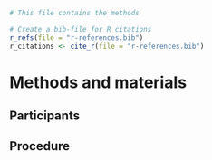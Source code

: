 ```r

# This file contains the methods

```

```r

# Create a bib-file for R citations
r_refs(file = "r-references.bib")
r_citations <- cite_r(file = "r-references.bib")

```







# Methods and materials

## Participants


## Procedure
